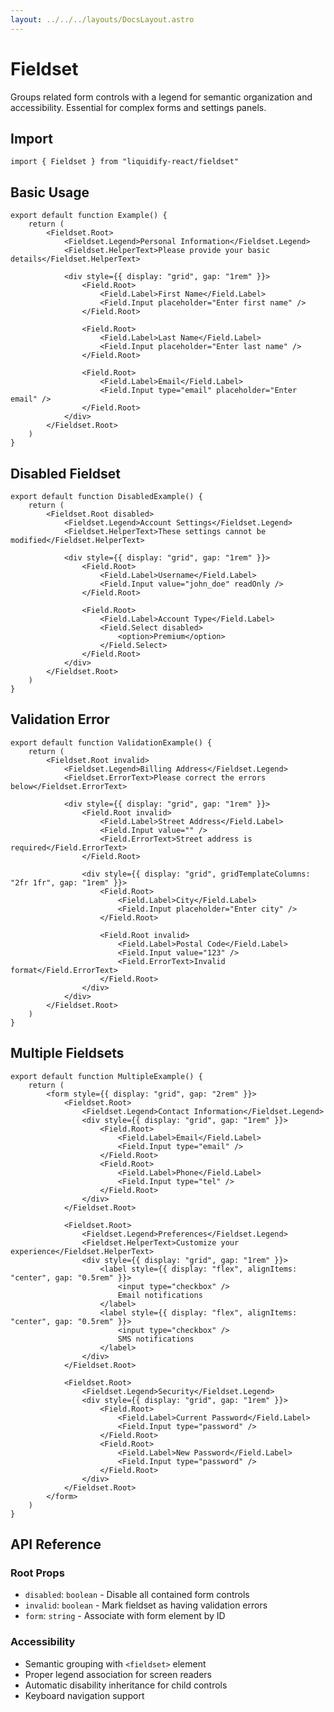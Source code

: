 ```yaml
---
layout: ../../../layouts/DocsLayout.astro
---
```


# Fieldset

Groups related form controls with a legend for semantic organization and accessibility. Essential for complex forms and settings panels.

## Import

```tsx
import { Fieldset } from "liquidify-react/fieldset"
```

## Basic Usage

```tsx
export default function Example() {
	return (
		<Fieldset.Root>
			<Fieldset.Legend>Personal Information</Fieldset.Legend>
			<Fieldset.HelperText>Please provide your basic details</Fieldset.HelperText>
			
			<div style={{ display: "grid", gap: "1rem" }}>
				<Field.Root>
					<Field.Label>First Name</Field.Label>
					<Field.Input placeholder="Enter first name" />
				</Field.Root>
				
				<Field.Root>
					<Field.Label>Last Name</Field.Label>
					<Field.Input placeholder="Enter last name" />
				</Field.Root>
				
				<Field.Root>
					<Field.Label>Email</Field.Label>
					<Field.Input type="email" placeholder="Enter email" />
				</Field.Root>
			</div>
		</Fieldset.Root>
	)
}
```

## Disabled Fieldset

```tsx
export default function DisabledExample() {
	return (
		<Fieldset.Root disabled>
			<Fieldset.Legend>Account Settings</Fieldset.Legend>
			<Fieldset.HelperText>These settings cannot be modified</Fieldset.HelperText>
			
			<div style={{ display: "grid", gap: "1rem" }}>
				<Field.Root>
					<Field.Label>Username</Field.Label>
					<Field.Input value="john_doe" readOnly />
				</Field.Root>
				
				<Field.Root>
					<Field.Label>Account Type</Field.Label>
					<Field.Select disabled>
						<option>Premium</option>
					</Field.Select>
				</Field.Root>
			</div>
		</Fieldset.Root>
	)
}
```

## Validation Error

```tsx
export default function ValidationExample() {
	return (
		<Fieldset.Root invalid>
			<Fieldset.Legend>Billing Address</Fieldset.Legend>
			<Fieldset.ErrorText>Please correct the errors below</Fieldset.ErrorText>
			
			<div style={{ display: "grid", gap: "1rem" }}>
				<Field.Root invalid>
					<Field.Label>Street Address</Field.Label>
					<Field.Input value="" />
					<Field.ErrorText>Street address is required</Field.ErrorText>
				</Field.Root>
				
				<div style={{ display: "grid", gridTemplateColumns: "2fr 1fr", gap: "1rem" }}>
					<Field.Root>
						<Field.Label>City</Field.Label>
						<Field.Input placeholder="Enter city" />
					</Field.Root>
					
					<Field.Root invalid>
						<Field.Label>Postal Code</Field.Label>
						<Field.Input value="123" />
						<Field.ErrorText>Invalid format</Field.ErrorText>
					</Field.Root>
				</div>
			</div>
		</Fieldset.Root>
	)
}
```

## Multiple Fieldsets

```tsx
export default function MultipleExample() {
	return (
		<form style={{ display: "grid", gap: "2rem" }}>
			<Fieldset.Root>
				<Fieldset.Legend>Contact Information</Fieldset.Legend>
				<div style={{ display: "grid", gap: "1rem" }}>
					<Field.Root>
						<Field.Label>Email</Field.Label>
						<Field.Input type="email" />
					</Field.Root>
					<Field.Root>
						<Field.Label>Phone</Field.Label>
						<Field.Input type="tel" />
					</Field.Root>
				</div>
			</Fieldset.Root>
			
			<Fieldset.Root>
				<Fieldset.Legend>Preferences</Fieldset.Legend>
				<Fieldset.HelperText>Customize your experience</Fieldset.HelperText>
				<div style={{ display: "grid", gap: "1rem" }}>
					<label style={{ display: "flex", alignItems: "center", gap: "0.5rem" }}>
						<input type="checkbox" />
						Email notifications
					</label>
					<label style={{ display: "flex", alignItems: "center", gap: "0.5rem" }}>
						<input type="checkbox" />
						SMS notifications
					</label>
				</div>
			</Fieldset.Root>
			
			<Fieldset.Root>
				<Fieldset.Legend>Security</Fieldset.Legend>
				<div style={{ display: "grid", gap: "1rem" }}>
					<Field.Root>
						<Field.Label>Current Password</Field.Label>
						<Field.Input type="password" />
					</Field.Root>
					<Field.Root>
						<Field.Label>New Password</Field.Label>
						<Field.Input type="password" />
					</Field.Root>
				</div>
			</Fieldset.Root>
		</form>
	)
}
```

## API Reference

### Root Props
- `disabled`: `boolean` - Disable all contained form controls
- `invalid`: `boolean` - Mark fieldset as having validation errors
- `form`: `string` - Associate with form element by ID

### Accessibility
- Semantic grouping with `<fieldset>` element
- Proper legend association for screen readers
- Automatic disability inheritance for child controls
- Keyboard navigation support

